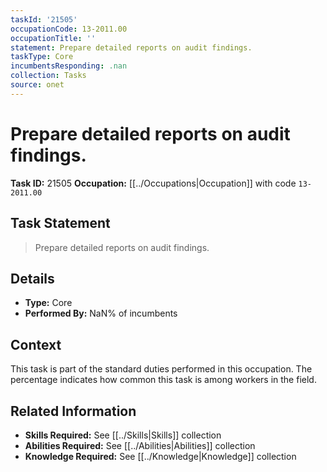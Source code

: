 ```yaml
---
taskId: '21505'
occupationCode: 13-2011.00
occupationTitle: ''
statement: Prepare detailed reports on audit findings.
taskType: Core
incumbentsResponding: .nan
collection: Tasks
source: onet
---
```

# Prepare detailed reports on audit findings.

**Task ID:** 21505
**Occupation:** [[../Occupations|Occupation]] with code `13-2011.00`

## Task Statement

> Prepare detailed reports on audit findings.

## Details

- **Type:** Core
- **Performed By:** NaN% of incumbents

## Context

This task is part of the standard duties performed in this occupation. The percentage indicates how common this task is among workers in the field.

## Related Information

- **Skills Required:** See [[../Skills|Skills]] collection
- **Abilities Required:** See [[../Abilities|Abilities]] collection
- **Knowledge Required:** See [[../Knowledge|Knowledge]] collection
